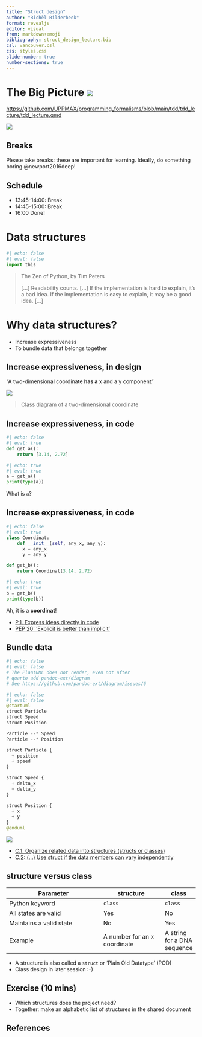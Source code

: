 ```yaml
---
title: "Struct design"
author: "Richèl Bilderbeek"
format: revealjs
editor: visual
from: markdown+emoji
bibliography: struct_design_lecture.bib
csl: vancouver.csl
css: styles.css
slide-number: true
number-sections: true
---
```


# The Big Picture ![](CC-BY-NC-SA.png)

<https://github.com/UPPMAX/programming_formalisms/blob/main/tdd/tdd_lecture/tdd_lecture.qmd>

![](programming_formalism_logo_25_cropped.png)

## Breaks

Please take breaks: these are important for learning. Ideally, do something boring @newport2016deep!

## Schedule

-   13:45-14:00: Break
-   14:45-15:00: Break
-   16:00 Done!

# Data structures

```python
#| echo: false
#| eval: false
import this
```

> The Zen of Python, by Tim Peters 
> 
> [...]
> Readability counts. 
> [...]
> If the implementation is hard to explain, it's a bad idea. 
> If the implementation is easy to explain, it may be a good idea.
> [...]

# Why data structures?

-   Increase expressiveness
-   To bundle data that belongs together

## Increase expressiveness, in design

"A two-dimensional coordinate **has a** x and a y component"

![](struct_coordinat.png)

> Class diagram of a two-dimensional coordinate

## Increase expressiveness, in code

```python
#| echo: false
#| eval: true
def get_a():
    return [3.14, 2.72]
```

```python
#| echo: true
#| eval: true
a = get_a()
print(type(a))
```

What is `a`?

## Increase expressiveness, in code

```python
#| echo: false
#| eval: true
class Coordinat:
    def __init__(self, any_x, any_y):
      x = any_x
      y = any_y

def get_b():
    return Coordinat(3.14, 2.72)
```

```python
#| echo: true
#| eval: true
b = get_b()
print(type(b))
```

Ah, it is a **coordinat**!

-   [P.1. Express ideas directly in code](https://isocpp.github.io/CppCoreGuidelines/CppCoreGuidelines#Rp-direct)
-   [PEP 20: 'Explicit is better than implicit'](https://peps.python.org/pep-0020/#the-zen-of-python)

## Bundle data


```python
#| echo: false
#| eval: false
# The PlantUML does not render, even not after
# quarto add pandoc-ext/diagram
# See https://github.com/pandoc-ext/diagram/issues/6
```

```python
#| echo: false
#| eval: false
@startuml
struct Particle
struct Speed
struct Position

Particle --* Speed
Particle --* Position

struct Particle {
  + position
  + speed
}

struct Speed {
  + delta_x
  + delta_y
}

struct Position {
  + x
  + y
}
@enduml
```

![](struct_particle_speed_position.png)

-   [C.1. Organize related data into structures (structs or classes)](https://isocpp.github.io/CppCoreGuidelines/CppCoreGuidelines#Rc-org)
-   [C.2: (...) Use struct if the data members can vary independently](https://isocpp.github.io/CppCoreGuidelines/CppCoreGuidelines#Rc-struct)

## structure versus class

Parameter              |structure      |class
-----------------------|---------------|-------
Python keyword         |`class`        |`class`
All states are valid   |Yes            |No
Maintains a valid state|No             |Yes
Example                |A number for an x coordinate|A string for a DNA sequence

 * A structure is also called a `struct` or 'Plain Old Datatype' (POD)
 * Class design in later session :-)
 
## Exercise (10 mins)

 * Which structures does the project need?
 * Together: make an alphabetic list of structures in the shared document
 

## References
